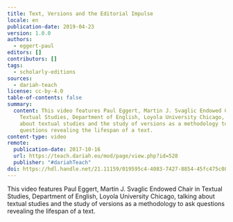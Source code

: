 ```yaml
---
title: Text, Versions and the Editorial Impulse
locale: en
publication-date: 2019-04-23
version: 1.0.0
authors:
  - eggert-paul
editors: []
contributors: []
tags:
  - scholarly-editions
sources:
  - dariah-teach
license: cc-by-4.0
table-of-contents: false
summary:
  content: This video features Paul Eggert, Martin J. Svaglic Endowed Chair in
    Textual Studies, Department of English, Loyola University Chicago, talking
    about textual studies and the study of versions as a methodology to ask
    questions revealing the lifespan of a text.
content-type: video
remote:
  publication-date: 2017-10-16
  url: https://teach.dariah.eu/mod/page/view.php?id=528
  publisher: "#dariahTeach"
doi: https://hdl.handle.net/21.11159/019595c4-4083-7427-8854-45fc475c08f7
---
```

This video features Paul Eggert, Martin J. Svaglic Endowed Chair in Textual Studies, Department of English, Loyola University Chicago, talking about textual studies and the study of versions as a methodology to ask questions revealing the lifespan of a text.

<VideoCard provider="youtube" id="eT8R8yW8Oi4" title="DH in Practice" src="/assets/content/assets/en/resources/external/text-versions-and-the-editorial-impulse/paul-eggert.png" subtitle="Text, Versions, and the Editorial Impulse" />
